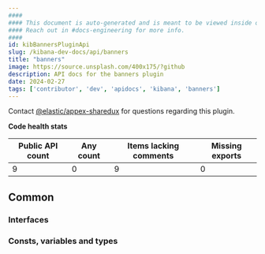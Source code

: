 ```yaml
---
####
#### This document is auto-generated and is meant to be viewed inside our experimental, new docs system.
#### Reach out in #docs-engineering for more info.
####
id: kibBannersPluginApi
slug: /kibana-dev-docs/api/banners
title: "banners"
image: https://source.unsplash.com/400x175/?github
description: API docs for the banners plugin
date: 2024-02-27
tags: ['contributor', 'dev', 'apidocs', 'kibana', 'banners']
---
```




Contact [@elastic/appex-sharedux](https://github.com/orgs/elastic/teams/appex-sharedux) for questions regarding this plugin.

**Code health stats**

| Public API count  | Any count | Items lacking comments | Missing exports |
|-------------------|-----------|------------------------|-----------------|
| 9 | 0 | 9 | 0 |

## Common

### Interfaces
<DocDefinitionList data={bannersObj.common.interfaces}/>

### Consts, variables and types
<DocDefinitionList data={bannersObj.common.misc}/>

